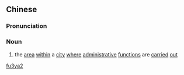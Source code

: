 ==Chinese==
{{zh-forms}}

===Pronunciation===
{{zh-pron
|m=fǔyá
|cat=n
}}

===Noun===
{{zh-noun}}

# {{lb|zh|archaic}} the [[area]] [[within]] a [[city]] [[where]] [[administrative]] [[function]]s are [[carried]] [[out]]

[[Category:Mandarin archaic terms|fu3ya2]]